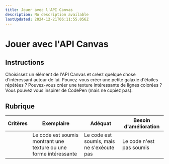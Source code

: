 ```yaml
---
title: Jouer avec l'API Canvas
description: No description available
lastUpdated: 2024-12-21T06:11:55.056Z
---
```


# Jouer avec l'API Canvas

## Instructions

Choisissez un élément de l'API Canvas et créez quelque chose d'intéressant autour de lui. Pouvez-vous créer une petite galaxie d'étoiles répétées ? Pouvez-vous créer une texture intéressante de lignes colorées ? Vous pouvez vous inspirer de CodePen (mais ne copiez pas).

## Rubrique

| Critères | Exemplaire                                                 | Adéquat                            | Besoin d'amélioration     |
| -------- | --------------------------------------------------------- | ----------------------------------- | --------------------- |
|          | Le code est soumis montrant une texture ou une forme intéressante | Le code est soumis, mais ne s'exécute pas | Le code n'est pas soumis |
